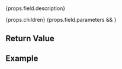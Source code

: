 <!-- =============================================================== //
// Copyright (c) roydukkey. All rights reserved.                     //
// ================================================================ -->


# <ModuleDocHeader spec={props.spec} function={props.fieldName} />

<p>{props.field.description}</p>
<Fragment>{props.children}</Fragment>

<Fragment>
  {props.field.parameters &&
    <Parameters {...props} />
  }
</Fragment>

## Return Value

<ReturnValue spec={props.spec} fieldName={props.fieldName} />

## Example
